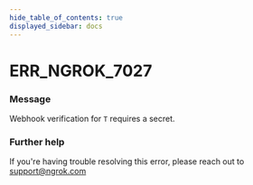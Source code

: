 ```yaml
---
hide_table_of_contents: true
displayed_sidebar: docs
---
```



# ERR_NGROK_7027

### Message

Webhook verification for `T` requires a secret.

<ErrorDetails error="err_ngrok_7027" />

### Further help

If you're having trouble resolving this error, please reach out to [support@ngrok.com](mailto:support@ngrok.com?subject=Help%20with%20ERR_NGROK_7027)
